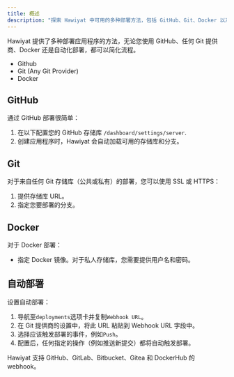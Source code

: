 ```yaml
---
title: 概述
description: "探索 Hawiyat 中可用的多种部署方法，包括 GitHub、Git、Docker 以及通过 webhook 的自动化部署。"
---
```


Hawiyat 提供了多种部署应用程序的方法，无论您使用 GitHub、任何 Git 提供商、Docker 还是自动化部署，都可以简化流程。

- Github
- Git (Any Git Provider)
- Docker

## GitHub

通过 GitHub 部署很简单：

1. 在以下配置您的 GitHub 存储库 `/dashboard/settings/server`.
2. 创建应用程序时，Hawiyat 会自动加载可用的存储库和分支。

## Git

对于来自任何 Git 存储库（公共或私有）的部署，您可以使用 SSL 或 HTTPS：

1. 提供存储库 URL。
2. 指定您要部署的分支。

## Docker

对于 Docker 部署：

- 指定 Docker 镜像。对于私人存储库，您需要提供用户名和密码。

## 自动部署

设置自动部署：

1. 导航至`deployments`选项卡并复制`Webhook URL`。
2. 在 Git 提供商的设置中，将此 URL 粘贴到 Webhook URL 字段中。
3. 选择应该触发部署的事件，例如`Push`。
4. 配置后，任何指定的操作（例如推送新提交）都将自动触发部署。

Hawiyat 支持 GitHub、GitLab、Bitbucket、Gitea 和 DockerHub 的 webhook。
